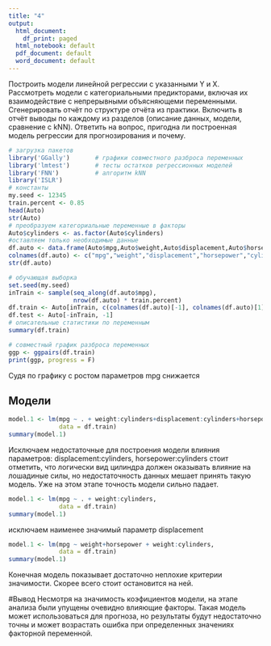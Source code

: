 ---
title: "4"
output:
  html_document:
    df_print: paged
  html_notebook: default
  pdf_document: default
  word_document: default
---


Построить модели линейной регрессии с указанными Y и X. Рассмотреть модели с категориальными предикторами, включая их взаимодействие с непрерывными объясняющеми переменными. Сгенерировать отчёт по структуре отчёта из практики. Включить в отчёт выводы по каждому из разделов (описание данных, модели, сравнение с kNN). Ответить на вопрос, пригодна ли построенная модель регрессии для прогнозирования и почему.

```{r}
# загрузка пакетов
library('GGally')       # графики совместного разброса переменных
library('lmtest')       # тесты остатков регрессионных моделей
library('FNN')          # алгоритм kNN
library('ISLR')    
# константы
my.seed <- 12345
train.percent <- 0.85
head(Auto)
str(Auto)
# преобразуем категориальные переменные в факторы
Auto$cylinders <- as.factor(Auto$cylinders)
#оставляем только необходимые данные 
df.auto <- data.frame(Auto$mpg,Auto$weight,Auto$displacement,Auto$horsepower,Auto$cylinders)
colnames(df.auto) <- c("mpg","weight","displacement","horsepower","cylinders")
str(df.auto)

# обучающая выборка
set.seed(my.seed)
inTrain <- sample(seq_along(df.auto$mpg), 
                  nrow(df.auto) * train.percent)
df.train <- Auto[inTrain, c(colnames(df.auto)[-1], colnames(df.auto)[1])]
df.test <- Auto[-inTrain, -1]
# описательные статистики по переменным
summary(df.train)

# совместный график разброса переменных
ggp <- ggpairs(df.train)
print(ggp, progress = F)


```

Судя по графику с ростом параметров mpg снижается 


## Модели  
```{r}
model.1 <- lm(mpg ~ . + weight:cylinders+displacement:cylinders+horsepower:cylinders,
              data = df.train)
summary(model.1)
```
Исключаем недостаточные для построения модели влияния параметров: displacement:cylinders, horsepower:cylinders
стоит отметить, что логически вид цилиндра должен оказывать влияние на лошадиные силы, но недостаточность данных мешает принять такую модель. Уже на этом этапе точность модели сильно падает.
```{r}
model.1 <- lm(mpg ~ . + weight:cylinders,
              data = df.train)
summary(model.1)
```

исключаем наименее значимый параметр displacement
```{r}
model.1 <- lm(mpg ~ weight+horsepower + weight:cylinders,
              data = df.train)
summary(model.1)
```
Конечная модель показывает достаточно неплохие критерии значимости. Скорее всего стоит остановится на ней.

#Вывод
Несмотря на значимость коэфициентов модели, на этапе анализа были упущены очевидно влияющие факторы. Такая модель может использоваться для прогноза, но результаты будут недостаточно точны и может возрастать ошибка при определенных значениях факторной переменной.


